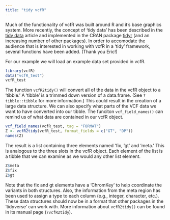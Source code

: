 ```yaml
---
title: "tidy vcfR"
---
```



Much of the functionality of vcfR was built around R and it's base graphics system.
More recently, the concept of 'tidy data' has been described in the [tidy data](http://vita.had.co.nz/papers/tidy-data.html) article and implemented in the CRAN package [tidyr](https://CRAN.R-project.org/package=tidyr) (and an increasing number of other packages).
In order to accomodate the audience that is interested in working with vcfR in a 'tidy' framework, several functions have been added. (Thank you Eric!)



For our example we will load an example data set provided in vcfR.


```r
library(vcfR)
data("vcfR_test")
vcfR_test
```


The function `vcfR2tidy()` will convert all of the data in the vcfR object to a 'tibble.'
A 'tibble' is a trimmed down version of a data.frame.
(See `?tibble::tibble` for more information.)
This could result in the creation of a large data structure.
We can also specify what parts of the VCF data we want to have converted into our tibble.
The funciton `vcf_field_names()` can remind us of what data are contained in our vcfR object.


```r
vcf_field_names(vcfR_test, tag = "FORMAT")
Z <- vcfR2tidy(vcfR_test, format_fields = c("GT", "DP"))
names(Z)
```


The result is a list containing three elements named 'fix, 'gt' and 'meta.'
This is analogous to the three slots in the vcfR object.
Each element of the list is a tibble that we can examine as we would any other list element.


```r
Z$meta
Z$fix
Z$gt
```


Note that the fix and gt elements have a 'ChromKey' to help coordinate the variants in both structures.
Also, the information from the meta region has been used to assign a type to each column (e.g., integer, character, etc.).
These data structures should now be in a format that other packages in the 'tidyverse' can work with.
More information about `vcfR2tidy()` can be found in its manual page (`?vcfR2tidy`).




